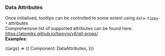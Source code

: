 

<Version />

<Meta
  title="Helpers/Tooltips/2. Examples/1. Data Attributes"
/>

### Data Attributes
Once initialised, tooltips can be controlled to some extent using `data-tippy-*` attributes  
Comprehensive list of supported attributes can be found here: https://atomiks.github.io/tippyjs/v6/all-props/  
**Examples:**


<Canvas>
  <Story
  name="1. Data Attributes"
  args={{}}
  >
  {(args) => ({
    Component: DataAttributes,
  })}
  </Story>
</Canvas>